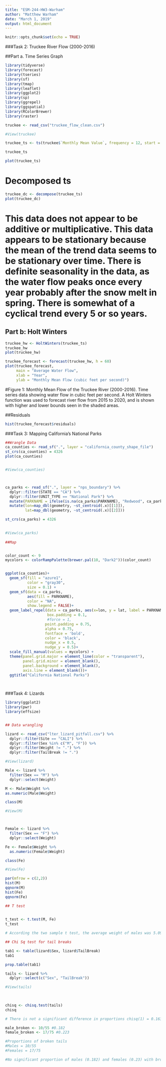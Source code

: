 ```yaml
---
title: "ESM-244-HW3-Warham"
author: "Matthew Warham"
date: "March 1, 2019"
output: html_document
---
```


```r
knitr::opts_chunk$set(echo = TRUE)
```

###Task 2: Truckee River Flow (2000-2016)

##Part a. Time Series Graph

```r


library(tidyverse)
library(forecast)
library(tseries)
library(sf)
library(tmap)
library(leaflet)
library(ggplot2)
library(sp)
library(ggrepel)
library(ggspatial)
library(RColorBrewer)
library(raster)

truckee <- read_csv("truckee_flow_clean.csv")

#View(truckee)

```

```r

truckee_ts <- ts(truckee$`Monthly Mean Value`, frequency = 12, start = c(2000,1))

truckee_ts

plot(truckee_ts)

```


# Decomposed ts
```r

truckee_dc <- decompose(truckee_ts)
plot(truckee_dc)

```

# This data does not appear to be additive or multiplicative. This data appears to be stationary because the mean of the trend data seems to be stationary over time. There is definite seasonality in the data, as the water flow peaks once every year probably after the snow melt in spring. There is somewhat of a cyclical trend every 5 or so years.

## Part b: Holt Winters


```r

truckee_hw <- HoltWinters(truckee_ts)
truckee_hw
plot(truckee_hw)

truckee_forecast <- forecast(truckee_hw, h = 60)
plot(truckee_forecast,
     main = "Average Water Flow",
     xlab = "Year",
     ylab = "Monthly Mean Flow (cubic feet per second)")

```

#Figure 1: Monthly Mean Flow of the Truckee River (2000-2016). Time series data showing water flow in cubic feet per second. A Holt Winters function was used to forecast river flow from 2015 to 2020, and is shown with higher and lower bounds seen in the shaded areas. 

##Residuals

```r

hist(truckee_forecast$residuals)

```


###Task 3: Mapping California's National Parks

```r



##Wrangle Data
ca_counties <- read_sf(".", layer = "california_county_shape_file")
st_crs(ca_counties) = 4326
plot(ca_counties)


#View(ca_counties)



ca_parks <- read_sf(".", layer = "nps_boundary") %>% 
  dplyr::filter(STATE == "CA") %>% 
  dplyr::filter(UNIT_TYPE == "National Park") %>% 
  mutate(PARKNAME = ifelse(is.na(ca_parks$PARKNAME), "Redwood", ca_parks$PARKNAME)) %>% 
  mutate(lon=map_dbl(geometry, ~st_centroid(.x)[[1]]),
         lat=map_dbl(geometry, ~st_centroid(.x)[[2]]))

st_crs(ca_parks) = 4326

 
#View(ca_parks)
  
##Map


color_count <- 9
mycolors <- colorRampPalette(brewer.pal(10, "Dark2"))(color_count)


ggplot(ca_counties)+
  geom_sf(fill = "azure1",
          color = "gray30",
          size = 0.1) +
  geom_sf(data = ca_parks, 
          aes(fill = PARKNAME),
          color = "NA",
          show.legend = FALSE)+
  geom_label_repel(data = ca_parks, aes(x=lon, y = lat, label = PARKNAME),
                   box.padding = 0.1,
                   #force = 1,
                  point.padding = 0.75,
                  alpha = 0.75,
                  fontface = 'bold', 
                  color = 'black',
                  nudge_x = 0.5,
                  nudge_y = 0.5)+
  scale_fill_manual(values = mycolors) +
  theme(panel.grid.major = element_line(color = "transparent"), 
        panel.grid.minor = element_blank(),
        panel.background = element_blank(), 
        axis.line = element_blank())+
  ggtitle("California National Parks")

  

```

###Task 4: Lizards

```r

library(ggplot2)
library(pwr)
library(effsize)


## Data wrangling 

lizard <- read_csv("lter_lizard_pitfall.csv") %>% 
  dplyr::filter(Site == "CALI") %>% 
  dplyr::filter(Sex %in% c("M", "F")) %>% 
  dplyr::filter(Weight != ".") %>% 
  dplyr::filter(TailBreak != ".")

#View(lizard)

Male <- lizard %>%
  filter(Sex == "M") %>% 
  dplyr::select(Weight)

M <- Male$Weight %>% 
as.numeric(Male$Weight)

class(M)

#View(M)



Female <- lizard %>% 
  filter(Sex == "F") %>% 
  dplyr::select(Weight)

Fe <- Female$Weight %>% 
  as.numeric(Female$Weight)

class(Fe)

#View(Fe)

par(mfrow = c(2,2))
hist(M)
qqnorm(M)
hist(Fe)
qqnorm(Fe)

## T test
  

t_test <- t.test(M, Fe)
t_test

# According the two sample t test, the average weight of males was 5.09 grams (n=55) and the average weight of females was 5.82 grams (n= 75). Mean weights are not significantly different t(123) = -0.6825, p value = 0.4962 

## Chi Sq test for tail breaks

tab1 <- table(lizard$Sex, lizard$TailBreak)
tab1

prop.table(tab1)

tails <- lizard %>% 
  dplyr::select(c("Sex", "TailBreak")) 

#View(tails)
  
  

chisq <- chisq.test(tails)
chisq

# There is not a significant difference in proportions chisq(1) = 0.16319, p value = 0.6862

male_broken <- 10/55 #0.182
female_broken <- 17/75 #0.223

#Proportions of broken tails
#Males = 10/55
#Females = 17/75

#No significant proportion of males (0.182) and females (0.23) with broken tails

```

